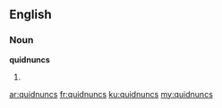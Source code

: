 ==English==

===Noun===
'''quidnuncs'''

# {{plural of|quidnunc}}

[[ar:quidnuncs]]
[[fr:quidnuncs]]
[[ku:quidnuncs]]
[[my:quidnuncs]]